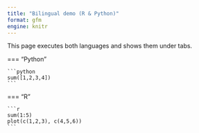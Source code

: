 ```yaml
---
title: "Bilingual demo (R & Python)"
format: gfm
engine: knitr
---
```


This page executes both languages and shows them under tabs.

=== "Python"

    ```python
    sum([1,2,3,4])
    ```

=== "R"

    ```r
    sum(1:5)
    plot(c(1,2,3), c(4,5,6))
    ```
